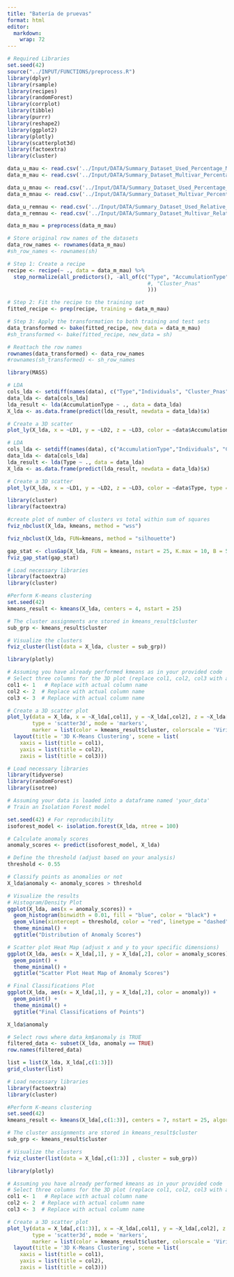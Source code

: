 ```yaml
---
title: "Batería de pruevas"
format: html
editor: 
  markdown: 
    wrap: 72
---
```


```r

# Required Libraries
set.seed(42)
source("../INPUT/FUNCTIONS/preprocess.R")
library(dplyr)
library(rsample)
library(recipes)
library(randomForest)
library(corrplot)
library(tibble)
library(purrr)
library(reshape2)
library(ggplot2)
library(plotly)
library(scatterplot3d)
library(factoextra)
library(cluster)
```

```r
data_u_mau <- read.csv('../Input/DATA/Summary_Dataset_Used_Percentage_MAU.csv')
data_m_mau <- read.csv('../Input/DATA/Summary_Dataset_Multivar_Percentage_MAU.csv')

data_u_mnau <- read.csv('../Input/DATA/Summary_Dataset_Used_Percentage_MNAU.csv')
data_m_mnau <- read.csv('../Input/DATA/Summary_Dataset_Multivar_Percentage_MNAU.csv')

data_u_remnau <- read.csv('../Input/DATA/Summary_Dataset_Used_Relative_MNAU.csv')
data_m_remnau <- read.csv('../Input/DATA/Summary_Dataset_Multivar_Relative_MNAU.csv')
```

```r
data_m_mau = preprocess(data_m_mau)
```

```r
# Store original row names of the datasets
data_row_names <- rownames(data_m_mau)
#sh_row_names <- rownames(sh)

# Step 1: Create a recipe
recipe <- recipe(~ ., data = data_m_mau) %>%
  step_normalize(all_predictors(), -all_of(c("Type", "AccumulationType", "Individuals"
                                             #, "Cluster_Pnas"
                                             )))

# Step 2: Fit the recipe to the training set
fitted_recipe <- prep(recipe, training = data_m_mau)

# Step 3: Apply the transformation to both training and test sets
data_transformed <- bake(fitted_recipe, new_data = data_m_mau)
#sh_transformed <- bake(fitted_recipe, new_data = sh)

# Reattach the row names
rownames(data_transformed) <- data_row_names
#rownames(sh_transformed) <- sh_row_names
```

```r
library(MASS)

# LDA
cols_lda <- setdiff(names(data), c("Type","Individuals", "Cluster_Pnas"))
data_lda <- data[cols_lda]
lda_result <- lda(AccumulationType ~ ., data = data_lda)
X_lda <- as.data.frame(predict(lda_result, newdata = data_lda)$x)

# Create a 3D scatter 
plot_ly(X_lda, x = ~LD1, y = ~LD2, z = ~LD3, color = ~data$AccumulationType, type = 'scatter3d', mode = 'markers')
```

```r
# LDA
cols_lda <- setdiff(names(data), c("AccumulationType","Individuals", "Cluster_Pnas"))
data_lda <- data[cols_lda]
lda_result <- lda(Type ~ ., data = data_lda)
X_lda <- as.data.frame(predict(lda_result, newdata = data_lda)$x)

# Create a 3D scatter 
plot_ly(X_lda, x = ~LD1, y = ~LD2, z = ~LD3, color = ~data$Type, type = 'scatter3d', mode = 'markers')
```

```r
library(cluster)
library(factoextra)

#create plot of number of clusters vs total within sum of squares
fviz_nbclust(X_lda, kmeans, method = "wss")
```

```r
fviz_nbclust(X_lda, FUN=kmeans, method = "silhouette")
```

```r
gap_stat <- clusGap(X_lda, FUN = kmeans, nstart = 25, K.max = 10, B = 50)
fviz_gap_stat(gap_stat)
```

```r
# Load necessary libraries
library(factoextra)
library(cluster)

#Perform K-means clustering
set.seed(42)  
kmeans_result <- kmeans(X_lda, centers = 4, nstart = 25)  

# The cluster assignments are stored in kmeans_result$cluster
sub_grp <- kmeans_result$cluster

# Visualize the clusters
fviz_cluster(list(data = X_lda, cluster = sub_grp))
```

```r
library(plotly)

# Assuming you have already performed kmeans as in your provided code
# Select three columns for the 3D plot (replace col1, col2, col3 with actual column names)
col1 <- 1   # Replace with actual column name
col2 <- 2  # Replace with actual column name
col3 <- 3  # Replace with actual column name

# Create a 3D scatter plot
plot_ly(data = X_lda, x = ~X_lda[,col1], y = ~X_lda[,col2], z = ~X_lda[,col3], 
        type = 'scatter3d', mode = 'markers',
        marker = list(color = kmeans_result$cluster, colorscale = 'Viridis', size = 5)) %>%
  layout(title = '3D K-Means Clustering', scene = list(
    xaxis = list(title = col1),
    yaxis = list(title = col2),
    zaxis = list(title = col3)))
```

```r
# Load necessary libraries
library(tidyverse)
library(randomForest)
library(isotree)

# Assuming your data is loaded into a dataframe named 'your_data'
# Train an Isolation Forest model

set.seed(42) # For reproducibility
isoforest_model <- isolation.forest(X_lda, ntree = 100)

# Calculate anomaly scores
anomaly_scores <- predict(isoforest_model, X_lda)

# Define the threshold (adjust based on your analysis)
threshold <- 0.55 

# Classify points as anomalies or not
X_lda$anomaly <- anomaly_scores > threshold

# Visualize the results
# Histogram/Density Plot
ggplot(X_lda, aes(x = anomaly_scores)) +
  geom_histogram(binwidth = 0.01, fill = "blue", color = "black") +
  geom_vline(xintercept = threshold, color = "red", linetype = "dashed") +
  theme_minimal() +
  ggtitle("Distribution of Anomaly Scores")

# Scatter plot Heat Map (adjust x and y to your specific dimensions)
ggplot(X_lda, aes(x = X_lda[,1], y = X_lda[,2], color = anomaly_scores)) +
  geom_point() +
  theme_minimal() +
  ggtitle("Scatter Plot Heat Map of Anomaly Scores")

# Final Classifications Plot
ggplot(X_lda, aes(x = X_lda[,1], y = X_lda[,2], color = anomaly)) +
  geom_point() +
  theme_minimal() +
  ggtitle("Final Classifications of Points")

```

```r
X_lda$anomaly
```

```r
# Select rows where data_km$anomaly is TRUE
filtered_data <- subset(X_lda, anomaly == TRUE)
row.names(filtered_data)
```

```r
list = list(X_lda, X_lda[,c(1:3)])
grid_cluster(list)
```

```r
# Load necessary libraries
library(factoextra)
library(cluster)

#Perform K-means clustering
set.seed(42)  
kmeans_result <- kmeans(X_lda[,c(1:3)], centers = 7, nstart = 25, algorithm = "Hartigan-Wong" )  

# The cluster assignments are stored in kmeans_result$cluster
sub_grp <- kmeans_result$cluster

# Visualize the clusters
fviz_cluster(list(data = X_lda[,c(1:3)] , cluster = sub_grp))
```

```r
library(plotly)

# Assuming you have already performed kmeans as in your provided code
# Select three columns for the 3D plot (replace col1, col2, col3 with actual column names)
col1 <- 1   # Replace with actual column name
col2 <- 2  # Replace with actual column name
col3 <- 3  # Replace with actual column name

# Create a 3D scatter plot
plot_ly(data = X_lda[,c(1:3)], x = ~X_lda[,col1], y = ~X_lda[,col2], z = ~X_lda[,col3], 
        type = 'scatter3d', mode = 'markers',
        marker = list(color = kmeans_result$cluster, colorscale = 'Viridis', size = 5)) %>%
  layout(title = '3D K-Means Clustering', scene = list(
    xaxis = list(title = col1),
    yaxis = list(title = col2),
    zaxis = list(title = col3)))
```

```r

```

```r

```
